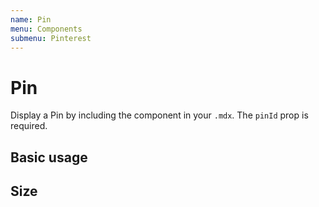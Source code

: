 ```yaml
---
name: Pin
menu: Components
submenu: Pinterest
---
```



# Pin

Display a Pin by including the component in your `.mdx`. The `pinId` prop is required.

<Props of={Pin} />

## Basic usage

<Playground>
  <Pin pinId="637963103444140543" />
</Playground>

## Size

<Playground>
  <Pin pinId="637963103444140543" size="large" />
</Playground>
